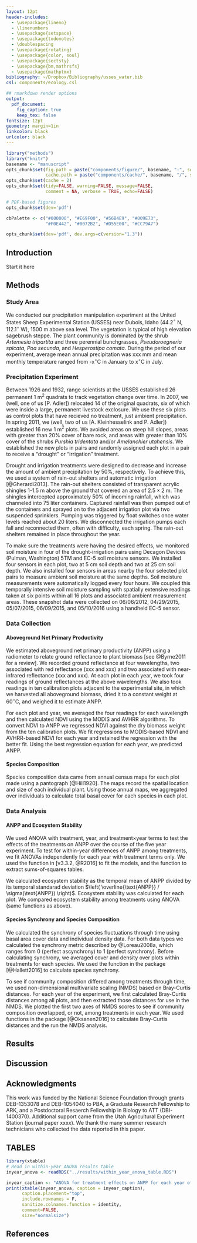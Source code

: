 ```yaml
---
layout: 12pt
header-includes:
  - \usepackage{lineno}
  - \linenumbers
  - \usepackage{setspace}
  - \usepackage{todonotes}
  - \doublespacing
  - \usepackage{rotating}
  - \usepackage{color, soul}
  - \usepackage{sectsty}
  - \usepackage{bm,mathrsfs}
  - \usepackage{mathptmx} 
bibliography: ~/Dropbox/Bibliography/usses_water.bib
csl: components/ecology.csl

## rmarkdown render options
output:
  pdf_document:
    fig_caption: true
    keep_tex: false
fontsize: 12pt
geometry: margin=1in
linkcolor: black
urlcolor: black
---
```


\renewcommand\linenumberfont{\normalfont\tiny\sffamily\color{gray}}
\definecolor{blue}{rgb}{0,0,0.7} 
\newcommand{\new}{\textcolor{blue}}

\begin{singlespace}

\begin{centering}

\Large{\textbf{Ecosystem and community resistance to five years of drought and deluge in the Sagebrush Steppe}}

\bigskip{} \bigskip{}

\renewcommand*{\thefootnote}{\fnsymbol{footnote}}

\normalsize{Andrew T. Tredennick\textsuperscript{1}, Peter B. Adler\textsuperscript{1}, and Andrew R. Kleinhesselink\textsuperscript{2}}

\bigskip{}

\textit{\small{\textsuperscript{1}Department of Wildland Resources and the Ecology Center, Utah State University, Logan, Utah 84322}}
\textit{\small{\textsuperscript{2}Department of Ecology and Evolutionary Biology, University of California, Los Angeles, Los Angeles, California xxxxx}}

\end{centering}

\vspace{3em}

Last compile: \today

\end{singlespace}

```r
library("methods")
library("knitr")
basename <- "manuscript"
opts_chunk$set(fig.path = paste("components/figure/", basename, "-", sep=""),
               cache.path = paste("components/cache/", basename, "/", sep=""))
opts_chunk$set(cache = 2)
opts_chunk$set(tidy=FALSE, warning=FALSE, message=FALSE, 
               comment = NA, verbose = TRUE, echo=FALSE)

# PDF-based figures
opts_chunk$set(dev='pdf')
```


```r
cbPalette <- c("#000000", "#E69F00", "#56B4E9", "#009E73", 
               "#F0E442", "#0072B2", "#D55E00", "#CC79A7")

opts_chunk$set(dev='pdf', dev.args=c(version="1.3"))

```

\begin{abstract}
Precipitation is predicted to become more variable in the western U.S., meaning years of above and below average precipitation will become more common.
Such periods of drought and deluge could become major drivers of plant community dynamics and ecosystem functioning.
We used drought and irrigation treatments (50\% decrease/increase) to see how a sagebrush steppe plant community in Idaho will respond to future climate changes.
The ecosystem was suprisingly resistant to both drought and irrigation.
Aboveground net primary productivity (ANPP) and its temporal stability did no differ among treatments.
The similarity of ecosystem functioning was not due to shifts at the plant community level, where species compositions and species synchrony, an important driver of ecosystem stability, among treatments were similar.
However, ANPP does appear to be diverging among treatments with time, even though the effect is not significant.
At least in the short-term, this sagebrush steppe ecosystem is resistant to increases and decreases in annual precipitation.

\vspace{2em}

\emph{Key words: drought, aboveground net primary productivity, ecosystem stability, climate change, species synchrony}
\end{abstract}


\setlength{\parindent}{5ex}

Introduction
------------
Start it here

Methods
-------
### Study Area
We conducted our precipitation manipulation experiment at the United States Sheep Experimental Station (USSES) near Dubois, Idaho (44.2$^{\circ}$ N, 112.1$^{\circ}$ W), 1500 m above sea level.
The vegetation is typical of high elevation sagebrush steppe.
The plant community is dominated by the shrub *Artemesia tripartita* and three perennial bunchgrasses, *Pseudoroegneria spicata*, *Poa secunda*, and *Hesperostipa comata*.
During the period of our experiment, average mean annual precipitation was xxx mm and mean monthly temperature ranged from -x$^{\circ}$C in January to x$^{\circ}$C in July.

### Precipitation Experiment
Between 1926 and 1932, range scientists at the USSES established 26 permanent 1 m$^2$ quadrats to track vegetation change over time.
In 2007, we (well, one of us [P. Adler]) relocated 14 of the original quadrats, six of which were inside a large, permanent livestock exclosure.
We use these six plots as control plots that have recieved no treatment, just ambient precipitation.
In spring 2011, we (well, two of us [A. Kleinhesselink and P. Adler]) established 16 new 1 m$^2$ plots.
We avoided areas on steep hill slopes, areas with greater than 20\% cover of bare rock, and areas with greater than 10\% cover of the shrubs *Purshia tridentata* and/or *Amelanchier utahensis*.
We established the new plots in pairs and randomly assigned each plot in a pair to receive a "drought" or "irrigation" treatment.

Drought and irrigation treatments were designed to decrease and increase the amount of ambient precipitation by 50\%, respectively.
To achieve this, we used a system of rain-out shelters and automatic irrigation [@Gherardi2013].
The rain-out shelters consisted of transparent acrylic shingles 1-1.5 m above the ground that covered an area of $2.5\times2$ m.
The shingles intercepted approximately 50\% of incoming rainfall, which was channeled into 75 liter containers.
Captured rainfall was then pumped out of the containers and sprayed on to the adjacent irrigation plot via two suspended sprinklers.
Pumping was triggered by float switches once water levels reached about 20 liters.
We disconnected the irrigation pumps each fall and reconnected them, often with difficulty, each spring.
The rain-out shelters remained in place throughout the year.

To make sure the treatments were having the desired effects, we monitored soil moisture in four of the drought-irrigation pairs using Decagon Devices (Pulman, Washington) 5TM and EC-5 soil moisture sensors.
We installed four sensors in each plot, two at 5 cm soil depth and two at 25 cm soil depth.
We also installed four sensors in areas nearby the four selected plot pairs to measure ambient soil moisture at the same depths.
Soil moisture measurements were automatically logged every four hours.
We coupled this temporally intensive soil moisture sampling with spatially extensive readings taken at six points within all 16 plots and associated ambient measurement areas.
These snapshot data were collected on 06/06/2012, 04/29/2015, 05/07/2015, 06/09/2015, and 05/10/2016 using a handheld EC-5 sensor.

### Data Collection
#### Aboveground Net Primary Productivity
We estimated aboveground net primary productivity (ANPP) using a radiometer to relate ground reflectance to plant biomass [see @Byrne2011 for a review].
We recorded ground reflectance at four wavelengths, two associated with red reflectance (xxx and xxx) and two associated with near-infrared reflectance (xxx and xxx).
At each plot in each year, we took four readings of ground reflectances at the above wavelengths.
We also took readings in ten calibration plots adjacent to the experimental site, in which we harvested all aboveground biomass, dried it to a constant weight at 60$^{\circ}$C, and weighed it to estimate ANPP.

For each plot and year, we averaged the four readings for each wavelength and then calculated NDVI using the MODIS and AVHRR algorithms.
To convert NDVI to ANPP we regressed NDVI against the dry biomass weight from the ten calibration plots.
We fit regressions to MODIS-based NDVI and AVHRR-based NDVI for each year and retained the regression with the better fit.
Using the best regression equation for each year, we predicted ANPP.

#### Species Composition
Species composition data came from annual census maps for each plot made using a pantograph [@Hill1920].
The maps record the spatial location and size of each individual plant.
Using those annual maps, we aggregated over individuals to calculate total basal cover for each species in each plot.

### Data Analysis
####  ANPP and Ecosystem Stability
We used ANOVA with treatment, year, and treatment$\times$year terms to test the effects of the treatments on ANPP over the course of the five year experiment.
To test for within-year differences of ANPP among treatments, we fit ANOVAs independently for each year with treatment terms only.
We used the \texttt{lm()} function in \texttt{R} [v3.3.2, @R2016] to fit the models, and the \texttt{anova()} function to extract sums-of-squares tables.

We calculated ecosystem stability as the temporal mean of ANPP divided by its temporal standarad deviation $\left( \overline{\text{ANPP}} / \sigma(\text{ANPP}) \right)$.
Ecosystem stability was calculated for each plot.
We compared ecosystem stability among treatments using ANOVA (same \texttt{R} functions as above).

####  Species Synchrony and Species Composition
We calculated the synchrony of species fluctuations through time using basal area cover data and individual density data.
For both data types we calculated the synchrony metric described by @Loreau2008a, which ranges from 0 (perfect ascynchrony) to 1 (perfect synchrony).
Before calculating synchrony, we averaged cover and density over plots within treatments for each species.
We used the \texttt{synchrony()} function in the \texttt{R} package \texttt{codyn} [@Hallett2016] to calculate species synchrony.

To see if community composition differed among treatments through time, we used non-dimensional multivariate scaling (NMDS) based on Bray-Curtis distances.
For each year of the experiment, we first calculated Bray-Curtis distances among all plots, and then extracted those distances for use in the NMDS.
We plotted the first two axes of NMDS scores to see if community composition overlapped, or not, among treatments in each year.
We used functions in the \texttt{R} package \texttt{vegan} [@Oksanen2016] to calculate Bray-Curtis distances and the run the NMDS analysis.

Results
-------

Discussion
----------


Acknowledgments
---------------
This work was funded by the National Science Foundation through grants DEB-1353078 and DEB-1054040 to PBA, a Graduate Research Fellowship to ARK, and a Postdoctoral Resaerch Fellowship in Biology to ATT (DBI-1400370). 
Additional support came from the Utah Agricultural Experiment Station (journal paper xxxx).
We thank the many summer research technicians who collected the data reported in this paper.

\singlespace
\setlength{\parindent}{0ex}

\newpage{}

TABLES
------

```r
library(xtable)
# Read in within-year ANOVA results table
inyear_anova <- readRDS("../results/within_year_anova_table.RDS")

inyear_caption <- "ANOVA for treatment effects on ANPP for each year of the experiment."
print(xtable(inyear_anova, caption = inyear_caption),
      caption.placement="top",
      include.rownames = F, 
      sanitize.colnames.function = identity,
      comment=FALSE,
      size="normalsize")
```

\newpage{}

References
----------

